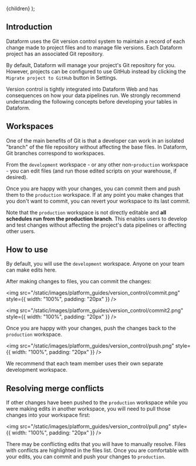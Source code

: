 
  <Documentation title="Using version control">{children}</Documentation>
);

## Introduction

Dataform uses the Git version control system to maintain a record of each change made to project files and to manage file versions. Each Dataform project has an associated Git repository.

By default, Dataform will manage your project's Git repository for you. However, projects can be configured to use GitHub instead by clicking the `Migrate project to GitHub` button in Settings.

<div className="pt-callout pt-icon-info-sign pt-intent-primary" markdown="1">
  Version control is tightly integrated into Dataform Web and has consequences on how your data
  pipelines run. We strongly recommend understanding the following concepts before developing your
  tables in Dataform.
</div>

## Workspaces

One of the main benefits of Git is that a developer can work in an isolated "branch" of the file repository without affecting the base files. In Dataform, Git branches correspond to workspaces.

From the `development` workspace - or any other non-`production` workspace - you can edit files (and run those edited scripts on your warehouse, if desired).

Once you are happy with your changes, you can commit them and push them to the `production` workspace. If at any point you make changes that you don't want to commit, you can revert your workspace to its last commit.

Note that the `production` workspace is not directly editable and **all schedules run from the production branch**. This enables users to develop and test changes without affecting the project's data pipelines or affecting other users.

## How to use

By default, you will use the `development` workspace. Anyone on your team can make edits here.

After making changes to files, you can commit the changes:

<img
  src="/static/images/platform_guides/version_control/commit.png"
  style={{ width: "100%", padding: "20px" }}
/>

<img
  src="/static/images/platform_guides/version_control/commit2.png"
  style={{ width: "100%", padding: "20px" }}
/>

Once you are happy with your changes, push the changes back to the `production` workspace.

<img
  src="/static/images/platform_guides/version_control/push.png"
  style={{ width: "100%", padding: "20px" }}
/>

<div className="pt-callout pt-icon-info-sign pt-intent-warning" markdown="1">
  We recommend that each team member uses their own separate development workspace.
</div>

## Resolving merge conflicts

If other changes have been pushed to the `production` workspace while you were making edits in another workspace, you will need to pull those changes into your workspace first:

<img
  src="/static/images/platform_guides/version_control/pull.png"
  style={{ width: "100%", padding: "20px" }}
/>

There may be conflicting edits that you will have to manually resolve. Files with conflicts are highlighted in the files list. Once you are comfortable with your edits, you can commit and push your changes to `production`.
